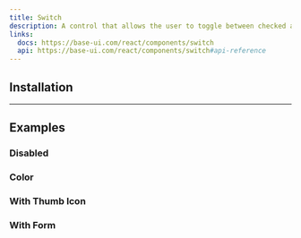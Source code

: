 ```yaml
---
title: Switch
description: A control that allows the user to toggle between checked and not checked.
links:
  docs: https://base-ui.com/react/components/switch
  api: https://base-ui.com/react/components/switch#api-reference
---
```


<ComponentPreview name="switch-demo" />

## Installation

<CodeBlockCommand component="switch" />

--- 

## Examples

### Disabled

<ComponentPreview name="switch-disabled" />

### Color

<ComponentPreview name="switch-color" />

### With Thumb Icon

<ComponentPreview name="switch-thumb-icon" />

### With Form

<ComponentPreview name="switch-form" />
